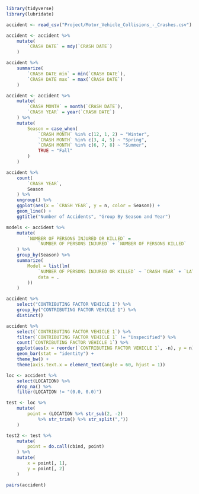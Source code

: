 ```r
library(tidyverse)
library(lubridate)

```

```r

accident <- read_csv("Project/Motor_Vehicle_Collisions_-_Crashes.csv")
```

```r
accident <- accident %>%
    mutate(
        `CRASH DATE` = mdy(`CRASH DATE`)
    )

accident %>%
    summarize(
        `CRASH DATE min` = min(`CRASH DATE`),
        `CRASH DATE max` = max(`CRASH DATE`)
    )

accident <- accident %>%
    mutate(
        `CRASH MONTH` = month(`CRASH DATE`),
        `CRASH YEAR` = year(`CRASH DATE`)
    ) %>%
    mutate(
        Season = case_when(
            `CRASH MONTH` %in% c(12, 1, 2) ~ "Winter",
            `CRASH MONTH` %in% c(3, 4, 5) ~ "Spring",
            `CRASH MONTH` %in% c(6, 7, 8) ~ "Summer",
            TRUE ~ "Fall"
        )
    )

accident %>%
    count(
        `CRASH YEAR`,
        Season
    ) %>%
    ungroup() %>%
    ggplot(aes(x = `CRASH YEAR`, y = n, color = Season)) +
    geom_line() +
    ggtitle("Number of Accidents", "Group By Season and Year")

```

```r

models <- accident %>%
    mutate(
        `NUMBER OF PERSONS INJURED OR KILLED` =
            `NUMBER OF PERSONS INJURED` + `NUMBER OF PERSONS KILLED`
    ) %>%
    group_by(Season) %>%
    summarize(
        Model = list(lm(
            `NUMBER OF PERSONS INJURED OR KILLED` ~ `CRASH YEAR` + `LATITUDE` + `LONGITUDE`,
            data = .
        ))
    )
```


```r
accident %>%
    select("CONTRIBUTING FACTOR VEHICLE 1") %>%
    group_by("CONTRIBUTING FACTOR VEHICLE 1") %>%
    distinct()

accident %>%
    select(`CONTRIBUTING FACTOR VEHICLE 1`) %>%
    filter(`CONTRIBUTING FACTOR VEHICLE 1` != "Unspecified") %>%
    count(`CONTRIBUTING FACTOR VEHICLE 1`) %>%
    ggplot(aes(x = reorder(`CONTRIBUTING FACTOR VEHICLE 1`, -n), y = n)) +
    geom_bar(stat = "identity") +
    theme_bw() +
    theme(axis.text.x = element_text(angle = 60, hjust = 1))
```

```r
loc <- accident %>%
    select(LOCATION) %>%
    drop_na() %>%
    filter(LOCATION != "(0.0, 0.0)")

test <- loc %>%
    mutate(
        point = (LOCATION %>% str_sub(2, -2)
            %>% str_trim() %>% str_split(","))
    )

test2 <- test %>%
    mutate(
        point = do.call(cbind, point)
    ) %>%
    mutate(
        x = point[, 1],
        y = point[, 2]
    )
```

```r
pairs(accident)
```
